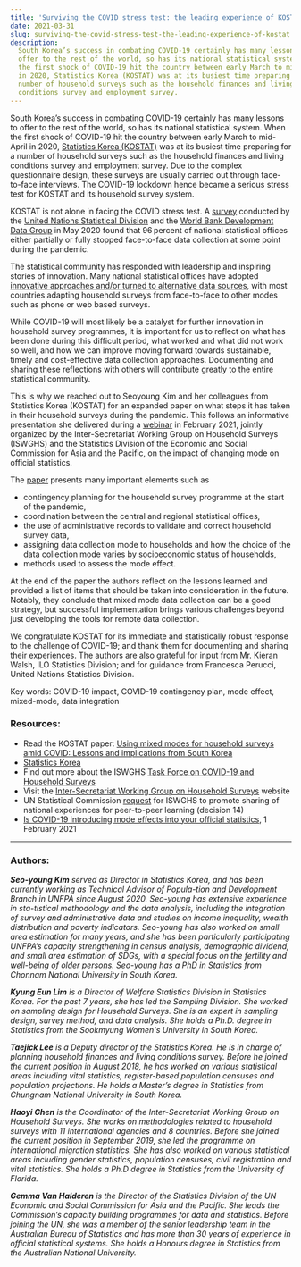 ```yaml
---
title: 'Surviving the COVID stress test: the leading experience of KOSTAT'
date: 2021-03-31
slug: surviving-the-covid-stress-test-the-leading-experience-of-kostat
description:
  South Korea’s success in combating COVID-19 certainly has many lessons to
  offer to the rest of the world, so has its national statistical system.  When
  the first shock of COVID-19 hit the country between early March to mid-April
  in 2020, Statistics Korea (KOSTAT) was at its busiest time preparing for a
  number of household surveys such as the household finances and living
  conditions survey and employment survey.
---
```


South Korea’s success in combating COVID-19 certainly has many lessons to offer
to the rest of the world, so has its national statistical system. When the first
shock of COVID-19 hit the country between early March to mid-April in 2020,
[Statistics Korea (KOSTAT)](http://kostat.go.kr/) was at its busiest time
preparing for a number of household surveys such as the household finances and
living conditions survey and employment survey. Due to the complex questionnaire
design, these surveys are usually carried out through face-to-face interviews.
The COVID-19 lockdown hence became a serious stress test for KOSTAT and its
household survey system.

KOSTAT is not alone in facing the COVID stress test. A
[survey](https://covid-19-response.unstatshub.org/statistical-programmes/covid19-nso-survey/)
conducted by the
[United Nations Statistical Division](https://unstats.un.org/home/) and the
[World Bank Development Data Group](https://data.worldbank.org/) in May 2020
found that 96 percent of national statistical offices either partially or fully
stopped face-to-face data collection at some point during the pandemic.

The statistical community has responded with leadership and inspiring stories of
innovation. Many national statistical offices have adopted
[innovative approaches and/or turned to alternative data sources](https://unstats.un.org/iswghs/task-forces/covid-19-and-household-surveys/national-responses-to-COVID-19/),
with most countries adapting household surveys from face-to-face to other modes
such as phone or web based surveys.

While COVID-19 will most likely be a catalyst for further innovation in
household survey programmes, it is important for us to reflect on what has been
done during this difficult period, what worked and what did not work so well,
and how we can improve moving forward towards sustainable, timely and
cost-effective data collection approaches. Documenting and sharing these
reflections with others will contribute greatly to the entire statistical
community.

This is why we reached out to Seoyoung Kim and her colleagues from Statistics
Korea (KOSTAT) for an expanded paper on what steps it has taken in their
household surveys during the pandemic. This follows an informative presentation
she delivered during a
[webinar](https://www.unescap.org/events/2021/asia-pacific-stats-cafe-series-covid-19-introducing-mode-effects-your-official)
in February 2021, jointly organized by the Inter-Secretariat Working Group on
Household Surveys (ISWGHS) and the Statistics Division of the Economic and
Social Commission for Asia and the Pacific, on the impact of changing mode on
official statistics.

The [paper](./kostat-using-mixed-mode-in-household-surveys-amid-covid.pdf)
presents many important elements such as

- contingency planning for the household survey programme at the start of the
  pandemic,
- coordination between the central and regional statistical offices,
- the use of administrative records to validate and correct household survey
  data,
- assigning data collection mode to households and how the choice of the data
  collection mode varies by socioeconomic status of households,
- methods used to assess the mode effect.

At the end of the paper the authors reflect on the lessons learned and provided
a list of items that should be taken into consideration in the future. Notably,
they conclude that mixed mode data collection can be a good strategy, but
successful implementation brings various challenges beyond just developing the
tools for remote data collection.

We congratulate KOSTAT for its immediate and statistically robust response to
the challenge of COVID-19; and thank them for documenting and sharing their
experiences. The authors are also grateful for input from Mr. Kieran Walsh, ILO
Statistics Division; and for guidance from Francesca Perucci, United Nations
Statistics Division.

Key words: COVID-19 impact, COVID-19 contingency plan, mode effect, mixed-mode,
data integration

### Resources:

- Read the KOSTAT paper:
  [Using mixed modes for household surveys amid COVID: Lessons and implications from South Korea](./kostat-using-mixed-mode-in-household-surveys-amid-covid.pdf)
- [Statistics Korea](http://kostat.go.kr/portal/eng/index.action)
- Find out more about the ISWGHS
  [Task Force on COVID-19 and Household Surveys](https://unstats.un.org/iswghs/task-forces/covid-19-and-household-surveys/national-responses-to-COVID-19/)
- Visit the
  [Inter-Secretariat Working Group on Household Surveys](https://unstats.un.org/iswghs/)
  website
- UN Statistical Commission
  [request](https://unstats.un.org/unsd/statcom/52nd-session/documents/decisions/Draft-Decisions-Final-5March2021.pdf)
  for ISWGHS to promote sharing of national experiences for peer-to-peer
  learning (decision 14)
- [Is COVID-19 introducing mode effects into your official statistics](https://www.unescap.org/events/2021/asia-pacific-stats-cafe-series-covid-19-introducing-mode-effects-your-official),
  1 February 2021

---

### Authors:

_**Seo-young Kim** served as Director in Statistics Korea, and has been
currently working as Technical Advisor of Popula-tion and Development Branch in
UNFPA since August 2020. Seo-young has extensive experience in sta-tistical
methodology and the data analysis, including the integration of survey and
administrative data and studies on income inequality, wealth distribution and
poverty indicators. Seo-young has also worked on small area estimation for many
years, and she has been particularly participating UNFPA’s capacity
strengthening in census analysis, demographic dividend, and small area
estimation of SDGs, with a special focus on the fertility and well-being of
older persons. Seo-young has a PhD in Statistics from Chonnam National
University in South Korea._

_**Kyung Eun Lim** is a Director of Welfare Statistics Division in Statistics
Korea. For the past 7 years, she has led the Sampling Division. She worked on
sampling design for Household Surveys. She is an expert in sampling design,
survey method, and data analysis. She holds a Ph.D. degree in Statistics from
the Sookmyung Women's University in South Korea._

_**Taejick Lee** is a Deputy director of the Statistics Korea. He is in charge
of planning household finances and living conditions survey. Before he joined
the current position in August 2018, he has worked on various statistical areas
including vital statistics, register-based population censuses and population
projections. He holds a Master’s degree in Statistics from Chungnam National
University in South Korea._

_**Haoyi Chen** is the Coordinator of the Inter-Secretariat Working Group on
Household Surveys. She works on methodologies related to household surveys with
11 international agencies and 8 countries. Before she joined the current
position in September 2019, she led the programme on international migration
statistics. She has also worked on various statistical areas including gender
statistics, population censuses, civil registration and vital statistics. She
holds a Ph.D degree in Statistics from the University of Florida._

_**Gemma Van Halderen** is the Director of the Statistics Division of the UN
Economic and Social Commission for Asia and the Pacific. She leads the
Commission’s capacity building programmes for data and statistics. Before
joining the UN, she was a member of the senior leadership team in the Australian
Bureau of Statistics and has more than 30 years of experience in official
statistical systems. She holds a Honours degree in Statistics from the
Australian National University._
